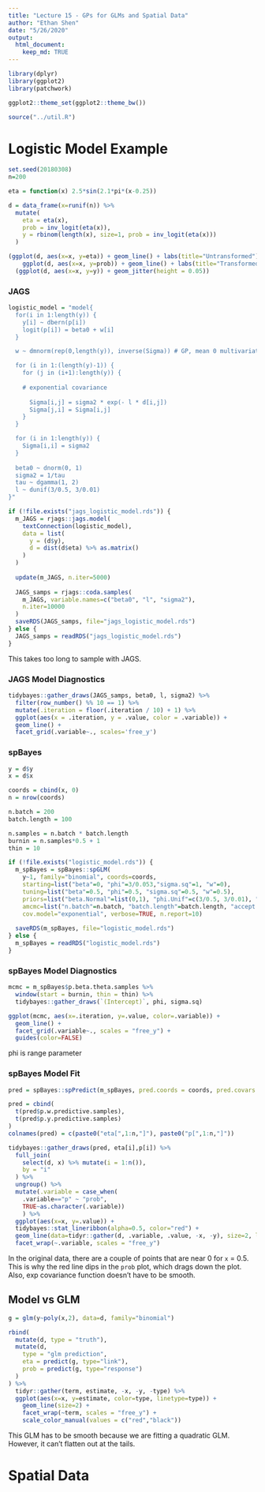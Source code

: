 ```yaml
---
title: "Lecture 15 - GPs for GLMs and Spatial Data"
author: "Ethan Shen"
date: "5/26/2020"
output: 
  html_document:
    keep_md: TRUE
---
```


```r
library(dplyr)
library(ggplot2)
library(patchwork)

ggplot2::theme_set(ggplot2::theme_bw())

source("../util.R")
```

# Logistic Model Example 

```r
set.seed(20180308)
n=200

eta = function(x) 2.5*sin(2.1*pi*(x-0.25)) 

d = data_frame(x=runif(n)) %>%
  mutate(
    eta = eta(x),
    prob = inv_logit(eta(x)),
    y = rbinom(length(x), size=1, prob = inv_logit(eta(x)))
  )

(ggplot(d, aes(x=x, y=eta)) + geom_line() + labs(title="Untransformed") + 
    ggplot(d, aes(x=x, y=prob)) + geom_line() + labs(title="Transformed"))  / 
  (ggplot(d, aes(x=x, y=y)) + geom_jitter(height = 0.05))
```

### JAGS

```r
logistic_model = "model{
  for(i in 1:length(y)) {
    y[i] ~ dbern(p[i])
    logit(p[i]) = beta0 + w[i]
  }

  w ~ dmnorm(rep(0,length(y)), inverse(Sigma)) # GP, mean 0 multivariate procses

  for (i in 1:(length(y)-1)) {
    for (j in (i+1):length(y)) {
    
    # exponential covariance
    
      Sigma[i,j] = sigma2 * exp(- l * d[i,j]) 
      Sigma[j,i] = Sigma[i,j]
    }
  }

  for (i in 1:length(y)) {
    Sigma[i,i] = sigma2
  }  
  
  beta0 ~ dnorm(0, 1)
  sigma2 = 1/tau
  tau ~ dgamma(1, 2)
  l ~ dunif(3/0.5, 3/0.01)
}"

if (!file.exists("jags_logistic_model.rds")) {
  m_JAGS = rjags::jags.model(
    textConnection(logistic_model),
    data = list(
      y = (d$y),
      d = dist(d$eta) %>% as.matrix()
    )
  )
  
  update(m_JAGS, n.iter=5000)
  
  JAGS_samps = rjags::coda.samples(
    m_JAGS, variable.names=c("beta0", "l", "sigma2"),
    n.iter=10000
  )
  saveRDS(JAGS_samps, file="jags_logistic_model.rds")
} else {
  JAGS_samps = readRDS("jags_logistic_model.rds")
}
```

This takes too long to sample with JAGS. 

### JAGS Model Diagnostics 

```r
tidybayes::gather_draws(JAGS_samps, beta0, l, sigma2) %>%
  filter(row_number() %% 10 == 1) %>%
  mutate(.iteration = floor(.iteration / 10) + 1) %>%
  ggplot(aes(x = .iteration, y = .value, color = .variable)) + 
  geom_line() + 
  facet_grid(.variable~., scales='free_y')
```

### spBayes

```r
y = d$y
x = d$x

coords = cbind(x, 0)
n = nrow(coords)

n.batch = 200
batch.length = 100

n.samples = n.batch * batch.length
burnin = n.samples*0.5 + 1
thin = 10

if (!file.exists("logistic_model.rds")) {
  m_spBayes = spBayes::spGLM(
    y~1, family="binomial", coords=coords,
    starting=list("beta"=0, "phi"=3/0.053,"sigma.sq"=1, "w"=0),
    tuning=list("beta"=0.5, "phi"=0.5, "sigma.sq"=0.5, "w"=0.5),
    priors=list("beta.Normal"=list(0,1), "phi.Unif"=c(3/0.5, 3/0.01), "sigma.sq.IG"=c(2, 1)),
    amcmc=list("n.batch"=n.batch, "batch.length"=batch.length, "accept.rate"=0.43),
    cov.model="exponential", verbose=TRUE, n.report=10)
  
  saveRDS(m_spBayes, file="logistic_model.rds")
} else {
  m_spBayes = readRDS("logistic_model.rds")
}
```

### spBayes Model Diagnostics 

```r
mcmc = m_spBayes$p.beta.theta.samples %>% 
  window(start = burnin, thin = thin) %>%
  tidybayes::gather_draws(`(Intercept)`, phi, sigma.sq)

ggplot(mcmc, aes(x=.iteration, y=.value, color=.variable)) +
  geom_line() +
  facet_grid(.variable~., scales = "free_y") +
  guides(color=FALSE)
```

phi is range parameter 

### spBayes Model Fit 

```r
pred = spBayes::spPredict(m_spBayes, pred.coords = coords, pred.covars = matrix(rep(1,n)), start = burnin, thin=thin, verbose = FALSE)

pred = cbind(
  t(pred$p.w.predictive.samples),
  t(pred$p.y.predictive.samples)
) 
colnames(pred) = c(paste0("eta[",1:n,"]"), paste0("p[",1:n,"]"))

tidybayes::gather_draws(pred, eta[i],p[i]) %>%
  full_join(
    select(d, x) %>% mutate(i = 1:n()),
    by = "i"
  ) %>%
  ungroup() %>%
  mutate(.variable = case_when(
    .variable=="p" ~ "prob",
    TRUE~as.character(.variable))
    ) %>%
  ggplot(aes(x=x, y=.value)) +
  tidybayes::stat_lineribbon(alpha=0.5, color="red") +
  geom_line(data=tidyr::gather(d, .variable, .value, -x, -y), size=2, linetype=2) +
  facet_wrap(~.variable, scales = "free_y")
```

In the original data, there are a couple of points that are near 0 for `x` = 0.5. This is why the red line dips in the `prob` plot, which drags down the plot. Also, exp covariance function doesn't have to be smooth.

## Model vs GLM

```r
g = glm(y~poly(x,2), data=d, family="binomial")
```

```r
rbind(
  mutate(d, type = "truth"),
  mutate(d, 
    type = "glm prediction",
    eta = predict(g, type="link"),
    prob = predict(g, type="response")
  )
) %>% 
  tidyr::gather(term, estimate, -x, -y, -type) %>%
  ggplot(aes(x=x, y=estimate, color=type, linetype=type)) +
    geom_line(size=2) +
    facet_wrap(~term, scales = "free_y") +
    scale_color_manual(values = c("red","black"))
```

This GLM has to be smooth because we are fitting a quadratic GLM. However, it can't flatten out at the tails. 

# Spatial Data 
